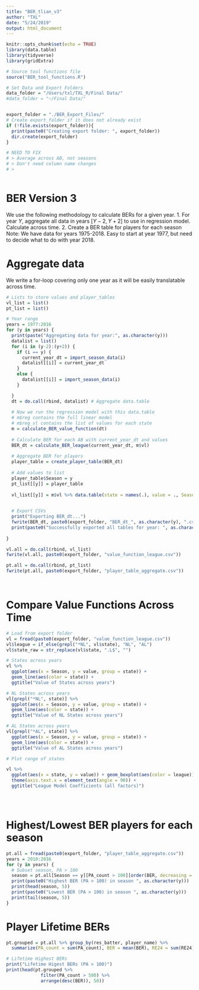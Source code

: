 ```yaml
---
title: "BER_tlian_v3"
author: "TXL"
date: "5/24/2019"
output: html_document
---
```

```r
knitr::opts_chunk$set(echo = TRUE)
library(data.table)
library(tidyverse)
library(gridExtra)

# Source tool functions file
source("BER_tool_functions.R")

# Set Data and Export Folders
data_folder = "/Users/txl/TXL_R/Final Data/"
#data_folder = "~/Final Data/"


export_folder = "./BER_Export_Files/"
# Create export_folder if it does not already exist
if (!file.exists(export_folder)){
  print(paste0("Creating export folder: ", export_folder))
  dir.create(export_folder)
}

# NEED TO FIX
# > Average across AB, not seasons
# > Don't need column name changes
# > 



```


# BER Version 3

We use the following methodology to calculate BERs for a given year.
1. For year $Y$, aggregate all data in years $[Y-2, Y+2]$ to use in regression model. Calculate across time.
2. Create a BER table for players for each season
Note: We have data for years 1975-2018. Easy to start at year 1977, but need to decide what to do with year 2018.

# Aggregate data
We write a for-loop covering only one year as it will be easily translatable across time. 
```r
# Lists to store values and player_tables
vl_list = list()
pt_list = list()

# Year range
years = 1977:2016
for (y in years) {
  print(paste("Aggregating data for year:", as.character(y)))
  datalist = list()
  for (i in (y-2):(y+2)) {
    if (i == y) {
      current_year_dt = import_season_data(i)
      datalist[[i]] = current_year_dt
    }
    else {
      datalist[[i]] = import_season_data(i)
    }

  }
  dt = do.call(rbind, datalist) # Aggregate data.table
  
  # Now we run the regression model with this data.table
  # m$reg contains the full linear model
  # m$reg_vl contains the list of values for each state
  m = calculate_BER_value_function(dt)
  
  # Calculate BER for each AB with current_year_dt and values
  BER_dt = calculate_BER_league(current_year_dt, m$vl)
  
  # Aggregate BER for players
  player_table = create_player_table(BER_dt)
  
  # Add values to list
  player_table$Season = y
  pt_list[[y]] = player_table
  
  vl_list[[y]] = m$vl %>% data.table(state = names(.), value = ., Season = y)
  

  # Export CSVs
  print("Exporting BER_dt...")
  fwrite(BER_dt, paste0(export_folder, "BER_dt_", as.character(y), ".csv"))
  print(paste0("Successfully exported all tables for year: ", as.character(y)))
   
}

vl.all = do.call(rbind, vl_list)
fwrite(vl.all, paste0(export_folder, "value_function_league.csv"))

pt.all = do.call(rbind, pt_list)
fwrite(pt.all, paste0(export_folder, "player_table_aggregate.csv"))




```

# Compare Value Functions Across Time
```r
# Load from export folder
vl = fread(paste0(export_folder, "value_function_league.csv"))
vl$league = if_else(grepl("*NL", vl$state), "NL", "AL")
vl$state_raw = str_replace(vl$state, ".L$", "")

# States across years
vl %>% 
  ggplot(aes(x = Season, y = value, group = state)) + 
  geom_line(aes(color = state)) + 
  ggtitle("Value of States across years")

# NL States across years
vl[grepl("*NL", state)] %>% 
  ggplot(aes(x = Season, y = value, group = state)) + 
  geom_line(aes(color = state)) + 
  ggtitle("Value of NL States across years")

# AL States across years
vl[grepl("*AL", state)] %>%
  ggplot(aes(x = Season, y = value, group = state)) + 
  geom_line(aes(color = state)) + 
  ggtitle("Value of AL States across years")

# Plot range of states 

vl %>%
  ggplot(aes(x = state, y = value)) + geom_boxplot(aes(color = league)) + 
  theme(axis.text.x = element_text(angle = 90)) +
  ggtitle("League Model Coefficients (all factors)")





```



# Highest/Lowest BER players for each season
```r
pt.all = fread(paste0(export_folder, "player_table_aggregate.csv"))
years = 2010:2016
for (y in years) {
  # Subset season, PA > 100
  season = pt.all[Season == y][PA_count > 100][order(BER, decreasing = T)]
  print(paste0("Highest BER (PA > 100) in season ", as.character(y)))
  print(head(season, 5))
  print(paste0("Lowest BER (PA > 100) in season ", as.character(y)))
  print(tail(season, 5))
}

```

# Player Lifetime BERs
```r
pt.grouped = pt.all %>% group_by(res_batter, player_name) %>%
  summarize(PA_count = sum(PA_count), BER = mean(BER), RE24 = sum(RE24))

# Lifetime Highest BERs
print("Lifetime Higest BERs (PA > 100)")
print(head(pt.grouped %>% 
             filter(PA_count > 500) %>%
             arrange(desc(BER)), 50))



```



